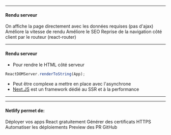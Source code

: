 
<Slides title="Rendu serveur (SSR)" course="Formation React">

<ChapterHeading title="Rendu serveur (SSR)" />

---

<SlideHeader slideTitle="Rendu serveur (SSR)" />

#### Rendu serveur

<List fontSize="1em" textAlign="left" m="0.6em 0" padding="12px 0">
  <ListItem>
    <ListIcon as={MdCheckCircle} color="green.300" />
    On affiche la page directement avec les données requises (pas d'ajax)
  </ListItem>
  <ListItem>
    <ListIcon as={MdCheckCircle} color="green.300" />
    Améliore la vitesse de rendu
  </ListItem>
  <ListItem>
    <ListIcon as={MdCheckCircle} color="green.300" />
    Améliore le SEO
  </ListItem>
  <ListItem>
    <ListIcon as={MdCheckCircle} color="green.300" />
    Reprise de la navigation côté client par le routeur (react-router)
  </ListItem>
</List>

---

<SlideHeader slideTitle="Rendu serveur (SSR)" />

#### Rendu serveur

- Pour rendre le HTML côté serveur

```js
ReactDOMServer.renderToString(App);
```

- Peut être complexe a mettre en place avec l'asynchrone
- [Next.JS](https://nextjs.org/features/server-side-rendering) est un framework
  dédié au SSR et à la performance

---

<ChapterHeading title="Déployer une app avec Netlify" />

---

<SlideHeader slideTitle="Netlify" />

#### Netlify permet de:

<List fontSize="1em" textAlign="left" m="0.6em 0" padding="12px 0">
  <ListItem>
    <ListIcon as={MdCheckCircle} color="green.300" />
    Déployer vos apps React gratuitement
  </ListItem>
  <ListItem>
    <ListIcon as={MdCheckCircle} color="green.300" />
    Générer des certificats HTTPS
  </ListItem>
  <ListItem>
    <ListIcon as={MdCheckCircle} color="green.300" />
    Automatiser les déploiements
  </ListItem>
  <ListItem>
    <ListIcon as={MdCheckCircle} color="green.300" />
    Preview des PR GitHub
  </ListItem>
</List>

</Slides>
